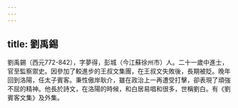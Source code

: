 ```yaml
---
---
---
```

title: 劉禹錫
---



劉禹錫（西元772-842），字夢得，彭城（今江蘇徐州市）人。二十一歲中進士，官至監察禦史。因參加了較進步的王叔文集團，在王叔文失敗後，長期被貶。晚年回到洛陽，任太子賓客。秉性傲岸耿介，雖在政治上一再遭受打擊，卻表現了頑強不屈的精神。他長於詩文，在洛陽的時候，和白居易唱和很多，世稱劉白。有《劉賓客文集》及外集。